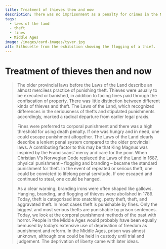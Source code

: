 ```yaml
---
title: Treatment of thieves then and now
description: There was no imprisonment as a penalty for crimes in the Middle Ages!
tags:
  - laws of the land
  - theft
  - fines
  - Middle Ages
image: /images/card-images/tyver.jpg
alt: Silhouette from the exhibition showing the flogging of a thief.
---
```



# Treatment of thieves then and now

<Spacer height={10} />

<Blockquote
    quote='“Now, it can be told that if someone steals food who is unable to get work to support themselves, and so, on account of hunger, saves their life, that theft is by no means worthy of punishment.”'
    footer='Thieves’ Section, chapter 1'
/>

<Spacer height={20} />



<Container stil="initial" margin={3}>
The older provincial laws before the Laws of the Land describe an almost merciless practice of punishing theft. Thieves were usually to be executed or banished, in addition to facing fines paid through the confiscation of property. There was little distinction between different kinds of thieves and theft. The Laws of the Land, which recognized differences in the seriousness of thefts and stipulated punishments accordingly, marked a radical departure from earlier legal praxis. 

Fines were preferred to corporal punishment and there was a high threshold for using death penalty. If one was hungry and in need, one could escape punishment altogether. The Laws of the Land clearly describe a lenient penal system compared to the older provincial laws. A contributing factor to this may be that King Magnus was inspired by the Franciscans’ mercy and care for the poor. When Christian V’s Norwegian Code replaced the Laws of the Land in 1687, physical punishment – flogging and branding – became the standard punishment for theft. In the event of repeated or serious theft, one could be convicted to lifelong penal servitude. If one escaped and continued to steal, one could be hanged. 

As a clear warning, branding irons were often shaped like gallows. Hanging, branding, and flogging of thieves were abolished in 1789. Today, theft is categorized into snatching, petty theft, theft, and aggravated theft. In most cases theft is punishable by fines. Only the biggest and most serious thefts are punishable by prison sentences. Today, we look at the corporal punishment methods of the past with horror. People in the Middle Ages would probably have been equally bemused by today’s extensive use of deprivation of freedom as punishment and reform. In the Middle Ages, prison was almost unknown, although one could be held in custody until trial and judgement. The deprivation of liberty came with later ideas.
</Container>

<Spacer height={50} />

<Figure
    image="/images/tyvebolken/Bf_X_13565_01.jpg"
    title="Whip handle from Valdres made from a twisted ox penis with iron fittings."
    alt="Whip with metal handle."
    href="https://digitaltmuseum.no/0210112469500/nyere-kulturhistorie"
>
</Figure>

<Spacer height={50} />

